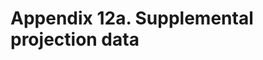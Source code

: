 # Appendix 12a. Supplemental projection data 

\begin{center}
\begin{tabular}{lccccccc|}
\hline

\hline



\hline
\end{tabular}
\end{center}
